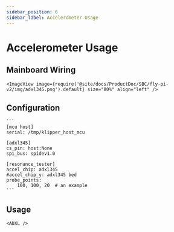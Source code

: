 ```yaml
---
sidebar_position: 6
sidebar_label: Accelerometer Usage
---
```



# Accelerometer Usage

## Mainboard Wiring

    <ImageView image={require('@site/docs/ProductDoc/SBC/fly-pi-v2/img/adxl345.png').default} size="80%" align="left" />


## Configuration

    ```
    [mcu host]
    serial: /tmp/klipper_host_mcu

    [adxl345]
    cs_pin: host:None
    spi_bus: spidev1.0

    [resonance_tester]
    accel_chip: adxl345
    #accel_chip_y: adxl345 bed
    probe_points:
        100, 100, 20  # an example
    ```


## Usage

    <ADXL />